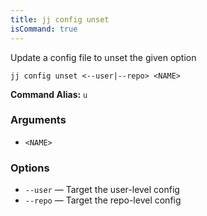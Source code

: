 ```yaml
---
title: jj config unset
isCommand: true
---
```


Update a config file to unset the given option

```shell title="Usage"
jj config unset <--user|--repo> <NAME>
```

**Command Alias:** `u`

### Arguments

- `<NAME>`

### Options

- `--user` — Target the user-level config
- `--repo` — Target the repo-level config

